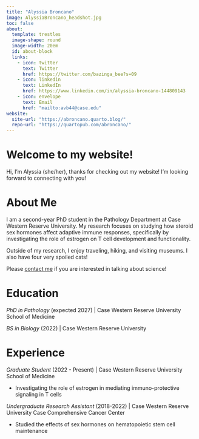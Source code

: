 ```yaml
---
title: "Alyssia Broncano"
image: AlyssiaBroncano_headshot.jpg
toc: false
about:
  template: trestles
  image-shape: round
  image-width: 20em
  id: about-block
  links:
    - icon: twitter
      text: Twitter
      href: https://twitter.com/bazinga_bee?s=09
    - icon: linkedin
      text: LinkedIn
      href: https://www.linkedin.com/in/alyssia-broncano-144809143
    - icon: envelope
      text: Email
      href: "mailto:avb44@case.edu"
website:
  site-url: "https://abroncano.quarto.blog/"
  repo-url: "https://quartopub.com/abroncano/"
---
```


# Welcome to my website!

Hi, I'm Alyssia (she/her), thanks for checking out my website! I'm looking forward to connecting with you!


# About Me

I am a second-year PhD student in the Pathology Department at Case Western Reserve University. My research focuses on studying how steroid sex hormones affect adaptive immune responses, specifically by investigating the role of estrogen on T cell development and functionality.

Outside of my research, I enjoy traveling, hiking, and visiting museums. I also have four very spoiled cats!

Please [contact me](mailto:avb44@case.edu) if you are interested in talking about science!


# Education

*PhD in Pathology* (expected 2027) | Case Western Reserve University School of Medicine

*BS in Biology* (2022) | Case Western Reserve University


# Experience

*Graduate Student* (2022 - Present) | Case Western Reserve University School of Medicine

* Investigating the role of estrogen in mediating immuno-protective signaling in T cells

*Undergraduate Research Assistant* (2018-2022) | Case Western Reserve University Case Comprehensive Cancer Center

* Studied the effects of sex hormones on hematopoietic stem cell maintenance
